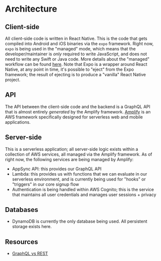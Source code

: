 # Architecture

## Client-side
All client-side code is written in React Native. This is the code that gets compiled into Android and iOS binaries via the `expo` framework.
Right now, `expo` is being used in the "managed" mode, which means that the developer/maintainer is *only* required to write JavaScript, and
does not need to write any Swift or Java code. More details about the "managed" workflow can be found [here](https://docs.expo.io/introduction/managed-vs-bare/).
Note that Expo is a wrapper around React Native, at any point in time, it's possible to "eject" from the Expo framework; the result of ejecting is to
produce a "vanilla" React Native project.

## API
The API between the client-side code and the backend is a GraphQL API that is almost entirely *generated* by the Amplify framework.
[Amplify](https://docs.amplify.aws/start/q/integration/react-native) is an AWS framework specifically designed for serverless web and mobile applications.


## Server-side
This is a serverless application; all server-side logic exists within a collection of AWS services, all managed via the Amplify framework. As of right now,
the following services are being managed by Amplify:
- AppSync API: this provides our GraphQL API
- Lambda: this provides us with functions that we can evaluate in our serverless environment, and is currently being used for "hooks" or "triggers" in our
core signup flow
- Authentication is being handled within AWS Cognito; this is the service that maintains all user credentials and manages user sessions + privacy

## Databases
- DynamoDB is currently the only database being used. All persistent storage exists here.

## Resources
- [GraphQL vs REST](https://www.apollographql.com/blog/graphql-vs-rest-5d425123e34b)
